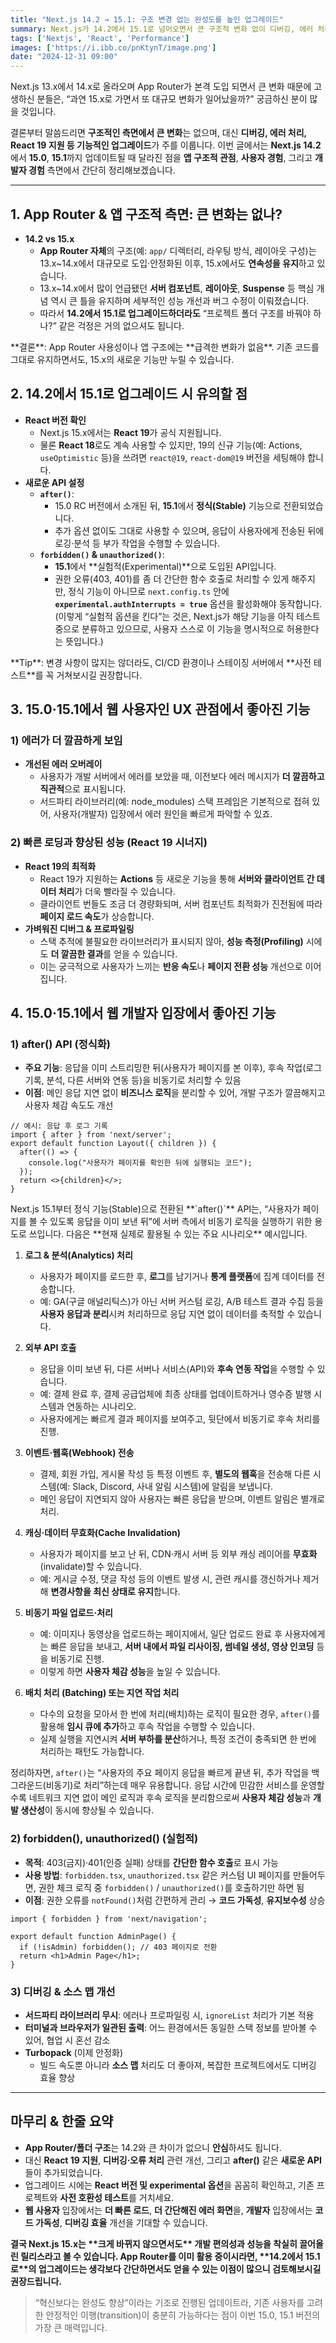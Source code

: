 ```yaml
---
title: "Next.js 14.2 → 15.1: 구조 변경 없는 완성도를 높인 업그레이드"
summary: Next.js가 14.2에서 15.1로 넘어오면서 큰 구조적 변화 없이 디버깅, 에러 처리, 그리고 React 19 지원 등을 한층 더 개선했습니다.
tags: ['Nextjs', 'React', 'Performance']
images: ['https://i.ibb.co/pnKtynT/image.png']
date: "2024-12-31 09:00"
---
```


<TOCInline toc={props.toc} asDisclosure />


Next.js 13.x에서 14.x로 올라오며 App Router가 본격 도입 되면서 큰 변화 때문에 고생하신 분들은, “과연 15.x로 가면서 또 대규모 변화가 일어났을까?” 궁금하신 분이 많을 것입니다.

결론부터 말씀드리면 **구조적인 측면에서 큰 변화**는 없으며, 대신 **디버깅, 에러 처리, React 19 지원 등 기능적인 업그레이드**가 주를 이룹니다.
이번 글에서는 **Next.js 14.2**에서 **15.0**, **15.1**까지 업데이트될 때 달라진 점을 **앱 구조적 관점**, **사용자 경험**, 그리고 **개발자 경험** 측면에서 간단히 정리해보겠습니다.

---

## 1. App Router & 앱 구조적 측면: 큰 변화는 없나?

- **14.2 vs 15.x**  
  - **App Router 자체**의 구조(예: `app/` 디렉터리, 라우팅 방식, 레이아웃 구성)는 13.x~14.x에서 대규모로 도입·안정화된 이후, 15.x에서도 **연속성을 유지**하고 있습니다.  
  - 13.x~14.x에서 많이 언급됐던 **서버 컴포넌트**, **레이아웃**, **Suspense** 등 핵심 개념 역시 큰 틀을 유지하며 세부적인 성능 개선과 버그 수정이 이뤄졌습니다.  
  - 따라서 **14.2에서 15.1로 업그레이드하더라도** “프로젝트 폴더 구조를 바꿔야 하나?” 같은 걱정은 거의 없으셔도 됩니다.

<Callout type="warning" icon="">
**결론**: App Router 사용성이나 앱 구조에는 **급격한 변화가 없음**. 기존 코드를 그대로 유지하면서도, 15.x의 새로운 기능만 누릴 수 있습니다.
</Callout>


## 2. 14.2에서 15.1로 업그레이드 시 유의할 점

- **React 버전 확인**  
  - Next.js 15.x에서는 **React 19**가 공식 지원됩니다.  
  - 물론 **React 18**로도 계속 사용할 수 있지만, 19의 신규 기능(예: Actions, `useOptimistic` 등)을 쓰려면 `react@19`, `react-dom@19` 버전을 세팅해야 합니다.
- **새로운 API 설정**  
    - **`after()`**:  
        - 15.0 RC 버전에서 소개된 뒤, **15.1**에서 **정식(Stable)** 기능으로 전환되었습니다.  
        - 추가 옵션 없이도 그대로 사용할 수 있으며, 응답이 사용자에게 전송된 뒤에 로깅·분석 등 부가 작업을 수행할 수 있습니다.
    - **`forbidden()` & `unauthorized()`**:  
        - **15.1**에서 **실험적(Experimental)**으로 도입된 API입니다.  
        - 권한 오류(403, 401)를 좀 더 간단한 함수 호출로 처리할 수 있게 해주지만, 정식 기능이 아니므로 `next.config.ts` 안에 **`experimental.authInterrupts = true`** 옵션을 활성화해야 동작합니다. (이렇게 “실험적 옵션을 킨다”는 것은, Next.js가 해당 기능을 아직 테스트 중으로 분류하고 있으므로, 사용자 스스로 이 기능을 명시적으로 허용한다는 뜻입니다.)

<Callout type="warning" icon="">
**Tip**: 변경 사항이 많지는 않더라도, CI/CD 환경이나 스테이징 서버에서 **사전 테스트**를 꼭 거쳐보시길 권장합니다.
</Callout>

## 3. 15.0·15.1에서 **웹 사용자**인 UX 관점에서 좋아진 기능

### 1) 에러가 더 깔끔하게 보임
- **개선된 에러 오버레이**  
  - 사용자가 개발 서버에서 에러를 보았을 때, 이전보다 에러 메시지가 **더 깔끔하고 직관적**으로 표시됩니다.  
  - 서드파티 라이브러리(예: node_modules) 스택 프레임은 기본적으로 접혀 있어, 사용자(개발자) 입장에서 에러 원인을 빠르게 파악할 수 있죠.

### 2) 빠른 로딩과 향상된 성능 (React 19 시너지)
- **React 19의 최적화**  
  - React 19가 지원하는 **Actions** 등 새로운 기능을 통해 **서버와 클라이언트 간 데이터 처리**가 더욱 빨라질 수 있습니다.  
  - 클라이언트 번들도 조금 더 경량화되며, 서버 컴포넌트 최적화가 진전됨에 따라 **페이지 로드 속도**가 상승합니다.  
- **가벼워진 디버그 & 프로파일링**  
  - 스택 추적에 불필요한 라이브러리가 표시되지 않아, **성능 측정(Profiling)** 시에도 **더 깔끔한 결과**를 얻을 수 있습니다.  
  - 이는 궁극적으로 사용자가 느끼는 **반응 속도**나 **페이지 전환 성능** 개선으로 이어집니다.


## 4. 15.0·15.1에서 **웹 개발자** 입장에서 좋아진 기능

### 1) **after() API** (정식화)
- **주요 기능**: 응답을 이미 스트리밍한 뒤(사용자가 페이지를 본 이후), 후속 작업(로그 기록, 분석, 다른 서버와 연동 등)을 비동기로 처리할 수 있음  
- **이점**: 메인 응답 지연 없이 **비즈니스 로직**을 분리할 수 있어, 개발 구조가 깔끔해지고 사용자 체감 속도도 개선

```tsx
// 예시: 응답 후 로그 기록
import { after } from 'next/server';
export default function Layout({ children }) {
  after(() => {
    console.log("사용자가 페이지를 확인한 뒤에 실행되는 코드");
  });
  return <>{children}</>;
}
```

<ToggleContent title="다양한 after() API 사용 시나리오">
Next.js 15.1부터 정식 기능(Stable)으로 전환된 **`after()`** API는, “사용자가 페이지를 볼 수 있도록 응답을 이미 보낸 뒤”에 서버 측에서 비동기 로직을 실행하기 위한 용도로 쓰입니다. 다음은 **현재 실제로 활용될 수 있는 주요 시나리오** 예시입니다.

1. **로그 & 분석(Analytics) 처리**  
   - 사용자가 페이지를 로드한 후, **로그**를 남기거나 **통계 플랫폼**에 집계 데이터를 전송합니다.  
   - 예: GA(구글 애널리틱스)가 아닌 서버 커스텀 로깅, A/B 테스트 결과 수집 등을 **사용자 응답과 분리**시켜 처리하므로 응답 지연 없이 데이터를 축적할 수 있습니다.

2. **외부 API 호출**  
   - 응답을 이미 보낸 뒤, 다른 서버나 서비스(API)와 **후속 연동 작업**을 수행할 수 있습니다.  
   - 예: 결제 완료 후, 결제 공급업체에 최종 상태를 업데이트하거나 영수증 발행 시스템과 연동하는 시나리오.  
   - 사용자에게는 빠르게 결과 페이지를 보여주고, 뒷단에서 비동기로 후속 처리를 진행.

3. **이벤트·웹훅(Webhook) 전송**  
   - 결제, 회원 가입, 게시물 작성 등 특정 이벤트 후, **별도의 웹훅**을 전송해 다른 시스템(예: Slack, Discord, 사내 알림 시스템)에 알림을 보냅니다.  
   - 메인 응답이 지연되지 않아 사용자는 빠른 응답을 받으며, 이벤트 알림은 별개로 처리.

4. **캐싱·데이터 무효화(Cache Invalidation)**  
   - 사용자가 페이지를 보고 난 뒤, CDN·캐시 서버 등 외부 캐싱 레이어를 **무효화**(invalidate)할 수 있습니다.  
   - 예: 게시글 수정, 댓글 작성 등의 이벤트 발생 시, 관련 캐시를 갱신하거나 제거해 **변경사항을 최신 상태로 유지**합니다.

5. **비동기 파일 업로드·처리**  
   - 예: 이미지나 동영상을 업로드하는 페이지에서, 일단 업로드 완료 후 사용자에게는 빠른 응답을 보내고, **서버 내에서 파일 리사이징, 썸네일 생성, 영상 인코딩** 등을 비동기로 진행.  
   - 이렇게 하면 **사용자 체감 성능**을 높일 수 있습니다.

6. **배치 처리 (Batching) 또는 지연 작업 처리**  
   - 다수의 요청을 모아서 한 번에 처리(배치)하는 로직이 필요한 경우, `after()`를 활용해 **임시 큐에 추가**하고 후속 작업을 수행할 수 있습니다.  
   - 실제 실행을 지연시켜 **서버 부하를 분산**하거나, 특정 조건이 충족되면 한 번에 처리하는 패턴도 가능합니다.

정리하자면, `after()`는 “사용자의 주요 페이지 응답을 빠르게 끝낸 뒤, 추가 작업을 백그라운드(비동기)로 처리”하는데 매우 유용합니다. 응답 시간에 민감한 서비스를 운영할수록 네트워크 지연 없이 메인 로직과 후속 로직을 분리함으로써 **사용자 체감 성능**과 **개발 생산성**이 동시에 향상될 수 있습니다.
</ToggleContent>

### 2) **forbidden()**, **unauthorized()** (실험적)
- **목적**: 403(금지)·401(인증 실패) 상태를 **간단한 함수 호출**로 표시 가능  
- **사용 방법**: `forbidden.tsx`, `unauthorized.tsx` 같은 커스텀 UI 페이지를 만들어두면, 권한 체크 로직 중 `forbidden()` / `unauthorized()`를 호출하기만 하면 됨  
- **이점**: 권한 오류를 `notFound()`처럼 간편하게 관리 → **코드 가독성**, **유지보수성** 상승

```tsx
import { forbidden } from 'next/navigation';

export default function AdminPage() {
  if (!isAdmin) forbidden(); // 403 페이지로 전환
  return <h1>Admin Page</h1>;
}
```

### 3) **디버깅 & 소스 맵 개선**  
- **서드파티 라이브러리 무시**: 에러나 프로파일링 시, `ignoreList` 처리가 기본 적용  
- **터미널과 브라우저가 일관된 출력**: 어느 환경에서든 동일한 스택 정보를 받아볼 수 있어, 협업 시 혼선 감소  
- **Turbopack** (이제 안정화)  
  - 빌드 속도뿐 아니라 **소스 맵** 처리도 더 좋아져, 복잡한 프로젝트에서도 디버깅 효율 향상

---

## 마무리 & 한줄 요약

- **App Router/폴더 구조**는 14.2와 큰 차이가 없으니 **안심**하셔도 됩니다.  
- 대신 **React 19 지원**, **디버깅·오류 처리** 관련 개선, 그리고 **after()** 같은 **새로운 API**들이 추가되었습니다.  
- 업그레이드 시에는 **React 버전 및 experimental 옵션**을 꼼꼼히 확인하고, 기존 프로젝트와 **사전 호환성 테스트**를 거치세요.  
- **웹 사용자** 입장에서는 **더 빠른 로드**, **더 간단해진 에러 화면**을, **개발자** 입장에서는 **코드 가독성**, **디버깅 효율** 개선을 기대할 수 있습니다.

<div class="p-4 bg-gray-100 rounded-lg">
    <strong class="block">결국 Next.js 15.x는 **크게 바뀌지 않으면서도** 개발 편의성과 성능을 착실히 끌어올린 릴리스라고 볼 수 있습니다. App Router를 이미 활용 중이시라면, **14.2에서 15.1로**의 업그레이드는 생각보다 간단하면서도 얻을 수 있는 이점이 많으니 검토해보시길 권장드립니다.</strong> 
</div>

> “혁신보다는 완성도 향상”이라는 기조로 진행된 업데이트라, 기존 사용자를 고려한 안정적인 이행(transition)이 충분히 가능하다는 점이 이번 15.0, 15.1 버전의 가장 큰 매력입니다.
